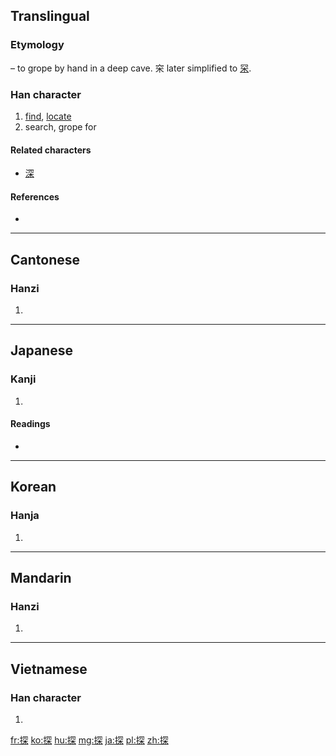 ==Translingual==
===Etymology===
{{Han compound|手|alt1=扌|t1=hand|穼|t2=deep|ls=ic}} – to grope by hand in a deep cave. 穼 later simplified to [[罙]].

===Han character===
{{Han char|rn=64|rad=手|as=08|sn=11|four=5709<sub>4</sub>|canj=手月金木 (QBCD)|ids=⿰[[扌]]⿱[[㓁]][[木]]}}

# [[find]], [[locate]]
# search, grope for

====Related characters====
* [[深]]

====References====
* {{Han ref|kx=0438.140|dkj=12276|dj=0788.120|hdz=31907.060|uh=63A2|ud=25506|bh=B1B4|bd=45492}}

----

==Cantonese==

===Hanzi===
{{yue-hanzi|jyut=taam3|y=taam3}}

# {{defn|lang=yue|sort=手08}}

----

==Japanese==

===Kanji===
{{ja-kanji|grade=6|rs=手08}}

# {{defn|lang=ja|sort=手08}}

====Readings====
* {{ja-readings|on=[[たん]] (tan)|kun=[[さぐる]] (saguru), [[さがす]] (sagasu)}}

----

==Korean==

===Hanja===
{{ko-hanja|hangeul=탐|eumhun=|rv=tam|mr=t'am|y=tham}}

# {{defn|lang=ko|sort=手08}}

----

==Mandarin==

===Hanzi===
{{cmn-hanzi|pin=[[tàn]] ([[tan4]])|wg=t'an<sup>4</sup>}}

# {{defn|lang=cmn|sort=手08}}

----

==Vietnamese==

===Han character===
{{vi-hantu|[[thám]], [[phăm]], [[thăm]], [[thớm]], [[xăm]], [[xom]], [[tham]]|rs=手08}}

# {{defn|lang=vi|sort=手08}}

[[fr:探]]
[[ko:探]]
[[hu:探]]
[[mg:探]]
[[ja:探]]
[[pl:探]]
[[zh:探]]